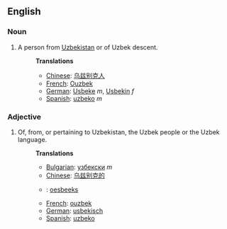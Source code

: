 ==English==
===Noun===
#A person from [[Uzbekistan]] or of Uzbek descent.
#:'''Translations'''
#:*[[Chinese]]: [[乌兹别克人]]
#:*[[French]]: [[Ouzbek]]
#:*[[German]]: [[Usbeke]] ''m'', [[Usbekin]] ''f''
#:*[[Spanish]]: [[uzbeko]] ''m''

===Adjective===
#Of, from, or pertaining to Uzbekistan, the Uzbek people or the Uzbek language.
#:'''Translations'''
#:*[[Bulgarian]]: [[узбекски]] ''m''
#:*[[Chinese]]: [[乌兹别克的]]
#:*{{nl}}: [[oesbeeks]]
#:*[[French]]: [[ouzbek]]
#:*[[German]]: [[usbekisch]]
#:*[[Spanish]]: [[uzbeko]]